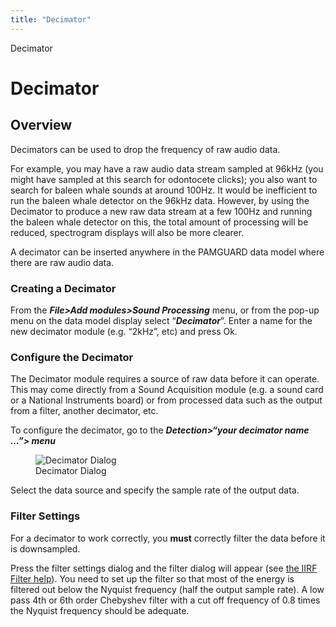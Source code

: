 ```yaml
---
title: "Decimator"
---
```

 Decimator  

Decimator
=========

Overview
--------

Decimators can be used to drop the frequency of raw audio data.

For example, you may have a raw audio data stream sampled at 96kHz (you might have sampled at this search for odontocete clicks); you also want to search for baleen whale sounds at around 100Hz. It would be inefficient to run the baleen whale detector on the 96kHz data. However, by using the Decimator to produce a new raw data stream at a few 100Hz and running the baleen whale detector on this, the total amount of processing will be reduced, spectrogram displays will also be more clearer.

A decimator can be inserted anywhere in the PAMGUARD data model where there are raw audio data.

  

### Creating a Decimator

From the **_File>Add modules>Sound Processing_** menu, or from the pop-up menu on the data model display select "**_Decimator_**". Enter a name for the new decimator module (e.g. "2kHz", etc) and press Ok.

  

### Configure the Decimator

The Decimator module requires a source of raw data before it can operate. This may come directly from a Sound Acquisition module (e.g. a sound card or a National Instruments board) or from processed data such as the output from a filter, another decimator, etc.

To configure the decimator, go to the **_Detection>"your decimator name ..."> menu_**

  
![Decimator Dialog](Images/DecimatorDialog.png)  

Select the data source and specify the sample rate of the output data.

### Filter Settings

For a decimator to work correctly, you **must** correctly filter the data before it is downsampled.

Press the filter settings dialog and the filter dialog will appear (see [the IIRF Filter help](../../FiltersHelp/Docs/Filters_filters.html)). You need to set up the filter so that most of the energy is filtered out below the Nyquist frequency (half the output sample rate). A low pass 4th or 6th order Chebyshev filter with a cut off frequency of 0.8 times the Nyquist frequency should be adequate.
